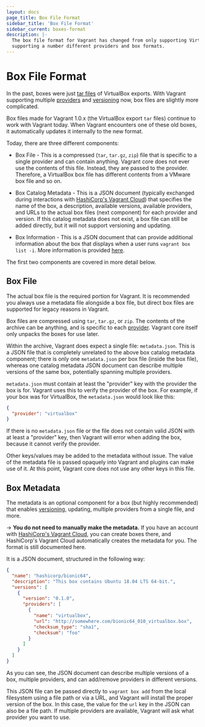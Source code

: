 ```yaml
---
layout: docs
page_title: Box File Format
sidebar_title: 'Box File Format'
sidebar_current: boxes-format
description: |-
  The box file format for Vagrant has changed from only supporting VirtualBox to
  supporting a number different providers and box formats.
---
```


# Box File Format

In the past, boxes were just [tar files](<https://en.wikipedia.org/wiki/Tar_(computing)>)
of VirtualBox exports. With Vagrant supporting multiple
[providers](/docs/providers/) and [versioning](/docs/boxes/versioning.html)
now, box files are slightly more complicated.

Box files made for Vagrant 1.0.x (the VirtualBox export `tar` files) continue
to work with Vagrant today. When Vagrant encounters one of these old boxes,
it automatically updates it internally to the new format.

Today, there are three different components:

- Box File - This is a compressed (`tar`, `tar.gz`, `zip`) file that is specific
  to a single provider and can contain anything. Vagrant core does not ever
  use the contents of this file. Instead, they are passed to the provider.
  Therefore, a VirtualBox box file has different contents from a VMware
  box file and so on.

- Box Catalog Metadata - This is a JSON document (typically exchanged
  during interactions with [HashiCorp's Vagrant Cloud](/docs/vagrant-cloud))
  that specifies the name of the box, a description, available
  versions, available providers, and URLs to the actual box files
  (next component) for each provider and version. If this catalog
  metadata does not exist, a box file can still be added directly, but
  it will not support versioning and updating.

- Box Information - This is a JSON document that can provide additional
  information about the box that displays when a user runs
  `vagrant box list -i`. More information is provided [here](/docs/boxes/info.html).

The first two components are covered in more detail below.

## Box File

The actual box file is the required portion for Vagrant. It is recommended
you always use a metadata file alongside a box file, but direct box files
are supported for legacy reasons in Vagrant.

Box files are compressed using `tar`, `tar.gz`, or `zip`. The contents of the
archive can be anything, and is specific to each
[provider](/docs/providers/). Vagrant core itself only unpacks
the boxes for use later.

Within the archive, Vagrant does expect a single file:
`metadata.json`. This is a JSON file that is completely unrelated to
the above box catalog metadata component; there is only one
`metadata.json` per box file (inside the box file), whereas one
catalog metadata JSON document can describe multiple versions of the
same box, potentially spanning multiple providers.

`metadata.json` must contain at least the "provider" key with the
provider the box is for. Vagrant uses this to verify the provider of
the box. For example, if your box was for VirtualBox, the
`metadata.json` would look like this:

```json
{
  "provider": "virtualbox"
}
```

If there is no `metadata.json` file or the file does not contain valid JSON
with at least a "provider" key, then Vagrant will error when adding the box,
because it cannot verify the provider.

Other keys/values may be added to the metadata without issue. The value
of the metadata file is passed opaquely into Vagrant and plugins can make
use of it. At this point, Vagrant core does not use any other keys in this
file.

## Box Metadata

The metadata is an optional component for a box (but highly recommended)
that enables [versioning](/docs/boxes/versioning.html), updating, multiple
providers from a single file, and more.

-> **You do not need to manually make the metadata.** If you
have an account with [HashiCorp's Vagrant Cloud](/docs/vagrant-cloud), you
can create boxes there, and HashiCorp's Vagrant Cloud automatically creates
the metadata for you. The format is still documented here.

It is a JSON document, structured in the following way:

```json
{
  "name": "hashicorp/bionic64",
  "description": "This box contains Ubuntu 18.04 LTS 64-bit.",
  "versions": [
    {
      "version": "0.1.0",
      "providers": [
        {
          "name": "virtualbox",
          "url": "http://somewhere.com/bionic64_010_virtualbox.box",
          "checksum_type": "sha1",
          "checksum": "foo"
        }
      ]
    }
  ]
}
```

As you can see, the JSON document can describe multiple versions of a box,
multiple providers, and can add/remove providers in different versions.

This JSON file can be passed directly to `vagrant box add` from the
local filesystem using a file path or via a URL, and Vagrant will
install the proper version of the box. In this case, the value for the
`url` key in the JSON can also be a file path. If multiple providers
are available, Vagrant will ask what provider you want to use.
